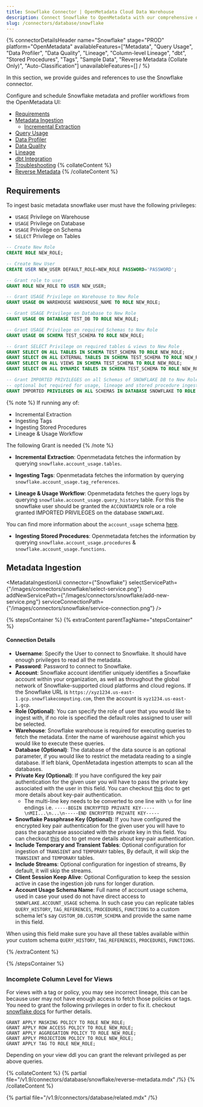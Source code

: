 ```yaml
---
title: Snowflake Connector | OpenMetadata Cloud Data Warehouse
description: Connect Snowflake to OpenMetadata with our comprehensive database connector guide. Easy setup, metadata extraction, and data lineage tracking.
slug: /connectors/database/snowflake
---
```








{% connectorDetailsHeader
name="Snowflake"
stage="PROD"
platform="OpenMetadata"
availableFeatures=["Metadata", "Query Usage", "Data Profiler", "Data Quality", "Lineage", "Column-level Lineage", "dbt", "Stored Procedures", "Tags", "Sample Data", "Reverse Metadata (Collate Only)", "Auto-Classification"]
unavailableFeatures=[]
/ %}


In this section, we provide guides and references to use the Snowflake connector.

Configure and schedule Snowflake metadata and profiler workflows from the OpenMetadata UI:

- [Requirements](#requirements)
- [Metadata Ingestion](#metadata-ingestion)
    - [Incremental Extraction](/connectors/ingestion/workflows/metadata/incremental-extraction/snowflake)
- [Query Usage](/connectors/ingestion/workflows/usage)
- [Data Profiler](/how-to-guides/data-quality-observability/profiler/workflow)
- [Data Quality](/how-to-guides/data-quality-observability/quality)
- [Lineage](/connectors/ingestion/lineage)
- [dbt Integration](/connectors/ingestion/workflows/dbt)
- [Troubleshooting](/connectors/database/snowflake/troubleshooting)
{% collateContent %}
- [Reverse Metadata](#reverse-metadata)
{% /collateContent %}

<IngestionModeTiles yamlPath="/snippets/connectors/database/snowflake/yaml" />

## Requirements

To ingest basic metadata snowflake user must have the following privileges:
  - `USAGE` Privilege on Warehouse
  - `USAGE` Privilege on Database
  - `USAGE` Privilege on Schema
  - `SELECT` Privilege on Tables

```sql
-- Create New Role
CREATE ROLE NEW_ROLE;

-- Create New User
CREATE USER NEW_USER DEFAULT_ROLE=NEW_ROLE PASSWORD='PASSWORD';

-- Grant role to user
GRANT ROLE NEW_ROLE TO USER NEW_USER;

-- Grant USAGE Privilege on Warehouse to New Role
GRANT USAGE ON WAREHOUSE WAREHOUSE_NAME TO ROLE NEW_ROLE;

-- Grant USAGE Privilege on Database to New Role
GRANT USAGE ON DATABASE TEST_DB TO ROLE NEW_ROLE;

-- Grant USAGE Privilege on required Schemas to New Role
GRANT USAGE ON SCHEMA TEST_SCHEMA TO ROLE NEW_ROLE;

-- Grant SELECT Privilege on required tables & views to New Role
GRANT SELECT ON ALL TABLES IN SCHEMA TEST_SCHEMA TO ROLE NEW_ROLE;
GRANT SELECT ON ALL EXTERNAL TABLES IN SCHEMA TEST_SCHEMA TO ROLE NEW_ROLE;
GRANT SELECT ON ALL VIEWS IN SCHEMA TEST_SCHEMA TO ROLE NEW_ROLE;
GRANT SELECT ON ALL DYNAMIC TABLES IN SCHEMA TEST_SCHEMA TO ROLE NEW_ROLE;

-- Grant IMPORTED PRIVILEGES on all Schemas of SNOWFLAKE DB to New Role, 
-- optional but required for usage, lineage and stored procedure ingestion
GRANT IMPORTED PRIVILEGES ON ALL SCHEMAS IN DATABASE SNOWFLAKE TO ROLE NEW_ROLE;
```

{% note %}
If running any of:
  - Incremental Extraction
  - Ingesting Tags
  - Ingesting Stored Procedures
  - Lineage & Usage Workflow

The following Grant is needed
{% /note %}

- **Incremental Extraction**: Openmetadata fetches the information by querying `snowflake.account_usage.tables`.

- **Ingesting Tags**: Openmetadata fetches the information by querying `snowflake.account_usage.tag_references`.

- **Lineage & Usage Workflow**: Openmetadata fetches the query logs by querying `snowflake.account_usage.query_history` table. For this the snowflake user should be granted the `ACCOUNTADMIN` role or a role granted IMPORTED PRIVILEGES on the database `SNOWFLAKE`.

You can find more information about the `account_usage` schema [here](https://docs.snowflake.com/en/sql-reference/account-usage).

- **Ingesting Stored Procedures**: Openmetadata fetches the information by querying `snowflake.account_usage.procedures` & `snowflake.account_usage.functions`.

## Metadata Ingestion

<MetadataIngestionUi connector={"Snowflake"} selectServicePath={"/images/connectors/snowflake/select-service.png"} addNewServicePath={"/images/connectors/snowflake/add-new-service.png"} serviceConnectionPath={"/images/connectors/snowflake/service-connection.png"} />

{% stepsContainer %}
{% extraContent parentTagName="stepsContainer" %}

#### Connection Details

- **Username**: Specify the User to connect to Snowflake. It should have enough privileges to read all the metadata.
- **Password**: Password to connect to Snowflake.
- **Account**: Snowflake account identifier uniquely identifies a Snowflake account within your organization, as well as throughout the global network of Snowflake-supported cloud platforms and cloud regions. If the Snowflake URL is `https://xyz1234.us-east-1.gcp.snowflakecomputing.com`, then the account is `xyz1234.us-east-1.gcp`.
- **Role (Optional)**: You can specify the role of user that you would like to ingest with, if no role is specified the default roles assigned to user will be selected.
- **Warehouse**: Snowflake warehouse is required for executing queries to fetch the metadata. Enter the name of warehouse against which you would like to execute these queries.
- **Database (Optional)**: The database of the data source is an optional parameter, if you would like to restrict the metadata reading to a single database. If left blank, OpenMetadata ingestion attempts to scan all the databases.
- **Private Key (Optional)**: If you have configured the key pair authentication for the given user you will have to pass the private key associated with the user in this field. You can checkout [this](https://docs.snowflake.com/en/user-guide/key-pair-auth) doc to get more details about key-pair authentication.
  - The multi-line key needs to be converted to one line with `\n` for line endings i.e. `-----BEGIN ENCRYPTED PRIVATE KEY-----\nMII...\n...\n-----END ENCRYPTED PRIVATE KEY-----`
- **Snowflake Passphrase Key (Optional)**: If you have configured the encrypted key pair authentication for the given user you will have to pass the paraphrase associated with the private key in this field. You can checkout [this](https://docs.snowflake.com/en/user-guide/key-pair-auth) doc to get more details about key-pair authentication.
- **Include Temporary and Transient Tables**:
Optional configuration for ingestion of `TRANSIENT` and `TEMPORARY` tables, By default, it will skip the `TRANSIENT` and `TEMPORARY` tables.
- **Include Streams**:
Optional configuration for ingestion of streams, By default, it will skip the streams.
- **Client Session Keep Alive**: Optional Configuration to keep the session active in case the ingestion job runs for longer duration.
- **Account Usage Schema Name**: Full name of account usage schema, used in case your used do not have direct access to `SNOWFLAKE.ACCOUNT_USAGE` schema. In such case you can replicate tables `QUERY_HISTORY`, `TAG_REFERENCES`, `PROCEDURES`, `FUNCTIONS` to a custom schema let's say `CUSTOM_DB.CUSTOM_SCHEMA` and provide the same name in this field.

When using this field make sure you have all these tables available within your custom schema  `QUERY_HISTORY`, `TAG_REFERENCES`, `PROCEDURES`, `FUNCTIONS`.

<AdvancedConfiguration />

{% /extraContent %}

<TestConnection />

<ConfigureIngestion />

<IngestionScheduleAndDeploy />

{% /stepsContainer %}

### Incomplete Column Level for Views

For views with a tag or policy, you may see incorrect lineage, this can be because user may not have enough access to fetch those policies or tags. You need to grant the following privileges in order to fix it.
checkout [snowflake docs](https://docs.snowflake.com/en/sql-reference/functions/get_ddl#usage-notes) for further details.

```
GRANT APPLY MASKING POLICY TO ROLE NEW_ROLE;
GRANT APPLY ROW ACCESS POLICY TO ROLE NEW_ROLE;
GRANT APPLY AGGREGATION POLICY TO ROLE NEW_ROLE;
GRANT APPLY PROJECTION POLICY TO ROLE NEW_ROLE;
GRANT APPLY TAG TO ROLE NEW_ROLE;
```

Depending on your view ddl you can grant the relevant privileged as per above queries.

{% collateContent %}
{% partial file="/v1.9/connectors/database/snowflake/reverse-metadata.mdx" /%}
{% /collateContent %}

{% partial file="/v1.9/connectors/database/related.mdx" /%}

